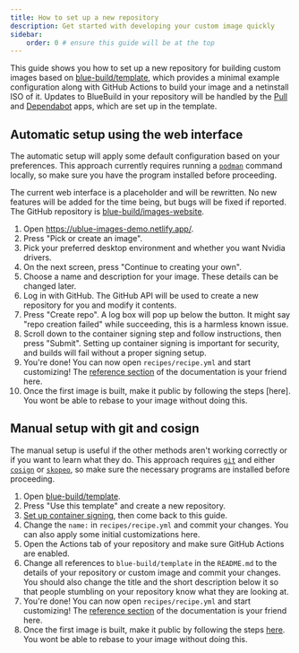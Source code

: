```yaml
---
title: How to set up a new repository
description: Get started with developing your custom image quickly
sidebar:
    order: 0 # ensure this guide will be at the top
---
```


This guide shows you how to set up a new repository for building custom images based on [blue-build/template](https://github.com/blue-build/template), which provides a minimal example configuration along with GitHub Actions to build your image and a netinstall ISO of it. Updates to BlueBuild in your repository will be handled by the [Pull](https://github.com/wei/pull) and [Dependabot](https://github.com/dependabot) apps, which are set up in the template.

## Automatic setup using the web interface

The automatic setup will apply some default configuration based on your preferences. This approach currently requires running a [`podman`](https://podman.io/) command locally, so make sure you have the program installed before proceeding.

The current web interface is a placeholder and will be rewritten. No new features will be added for the time being, but bugs will be fixed if reported. The GitHub repository is [blue-build/images-website](https://github.com/blue-build/images-website).

1. Open https://ublue-images-demo.netlify.app/.
2. Press "Pick or create an image".
3. Pick your preferred desktop environment and whether you want Nvidia drivers.
4. On the next screen, press "Continue to creating your own".
5. Choose a name and description for your image. These details can be changed later.
6. Log in with GitHub. The GitHub API will be used to create a new repository for you and modify it contents.
7. Press "Create repo". A log box will pop up below the button. It might say "repo creation failed" while succeeding, this is a harmless known issue.
8. Scroll down to the container signing step and follow instructions, then press "Submit". Setting up container signing is important for security, and builds will fail without a proper signing setup.
9. You're done! You can now open `recipes/recipe.yml` and start customizing! The [reference section](/reference/recipe/) of the documentation is your friend here.
10. Once the first image is built, make it public by following the steps [here]. You wont be able to rebase to your image without doing this.

## Manual setup with git and cosign

The manual setup is useful if the other methods aren't working correctly or if you want to learn what they do. This approach requires [`git`](https://git-scm.com/) and either [`cosign`](https://github.com/sigstore/cosign) or [`skopeo`](https://github.com/containers/skopeo), so make sure the necessary programs are installed before proceeding.

1. Open [blue-build/template](https://github.com/blue-build/template).
2. Press "Use this template" and create a new repository.
3. [Set up container signing](/how-to/cosign/), then come back to this guide.
4. Change the `name:` in `recipes/recipe.yml` and commit your changes. You can also apply some initial customizations here.
5. Open the Actions tab of your repository and make sure GitHub Actions are enabled.
6. Change all references to `blue-build/template` in the `README.md` to the details of your repository or custom image and commit your changes. You should also change the title and the short description below it so that people stumbling on your repository know what they are looking at.
7. You're done! You can now open `recipes/recipe.yml` and start customizing! The [reference section](/reference/recipe/) of the documentation is your friend here.
8. Once the first image is built, make it public by following the steps [here](/learn/troubleshooting/#error-creating-importer-failed-to-invoke-skopeo-proxy-method-openimage-remote-error-unable-to-retrieve-auth-token-invalid-usernamepassword-unauthorized). You wont be able to rebase to your image without doing this.

